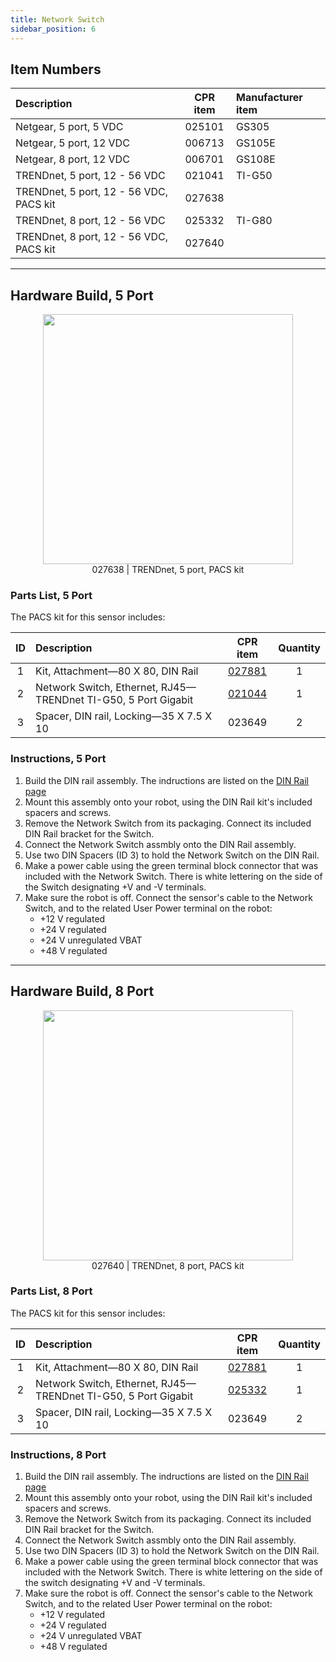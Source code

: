 ```yaml
---
title: Network Switch
sidebar_position: 6
---
```


## Item Numbers

| Description                             | CPR item | Manufacturer item |
| :-------------------------------------- | :------: | :---------------- |
| Netgear, 5 port, 5 VDC                  |  025101  | GS305             |
| Netgear, 5 port, 12 VDC                 |  006713  | GS105E            |
| Netgear, 8 port, 12 VDC                 |  006701  | GS108E            |
| TRENDnet, 5 port, 12 - 56 VDC           |  021041  | TI-G50            |
| TRENDnet, 5 port, 12 - 56 VDC, PACS kit |  027638  |                   |
| TRENDnet, 8 port, 12 - 56 VDC           |  025332  | TI-G80            |
| TRENDnet, 8 port, 12 - 56 VDC, PACS kit |  027640  |                   |

---

## Hardware Build, 5 Port

<center>
  <figure>
    <img
      src="/img/accessories_images/network_switch_1.png"
      width="400"
    />
    <figcaption>027638 | TRENDnet, 5 port, PACS kit</figcaption>
  </figure>
</center>

### Parts List, 5 Port

The PACS kit for this sensor includes:

| ID  | Description                                                    |                         CPR item                         | Quantity |
| :-: | :------------------------------------------------------------- | :------------------------------------------------------: | :------: |
|  1  | Kit, Attachment—80 X 80, DIN Rail                              |           [027881](/docs/accessories/din_rail)           |    1     |
|  2  | Network Switch, Ethernet, RJ45—TRENDnet TI-G50, 5 Port Gigabit | [021044](/assets/pdf/clearpath_robotics_021044-TDS1.pdf) |    1     |
|  3  | Spacer, DIN rail, Locking—35 X 7.5 X 10                        |                          023649                          |    2     |

### Instructions, 5 Port

1.  Build the DIN rail assembly. The indructions are listed on the [DIN Rail page](/docs/accessories/din_rail)
2.  Mount this assembly onto your robot, using the DIN Rail kit's included spacers and screws.
3.  Remove the Network Switch from its packaging.
    Connect its included DIN Rail bracket for the Switch.
4.  Connect the Network Switch assmbly onto the DIN Rail assembly.
5.  Use two DIN Spacers (ID 3) to hold the Network Switch on the DIN Rail.
6.  Make a power cable using the green terminal block connector that was included with the Network Switch.
    There is white lettering on the side of the Switch designating +V and -V terminals.
7.  Make sure the robot is off.
    Connect the sensor's cable to the Network Switch, and to the related User Power terminal on the robot:
    - +12 V regulated
    - +24 V regulated
    - +24 V unregulated VBAT
    - +48 V regulated

---

## Hardware Build, 8 Port

<center>
  <figure>
    <img
      src="/img/accessories_images/network_switch_2.png"
      width="400"
    />
    <figcaption>027640 | TRENDnet, 8 port, PACS kit</figcaption>
  </figure>
</center>

### Parts List, 8 Port

The PACS kit for this sensor includes:

| ID  | Description                                                    |                         CPR item                         | Quantity |
| :-: | :------------------------------------------------------------- | :------------------------------------------------------: | :------: |
|  1  | Kit, Attachment—80 X 80, DIN Rail                              |           [027881](/docs/accessories/din_rail)           |    1     |
|  2  | Network Switch, Ethernet, RJ45—TRENDnet TI-G50, 5 Port Gigabit | [025332](/assets/pdf/clearpath_robotics_021044-TDS1.pdf) |    1     |
|  3  | Spacer, DIN rail, Locking—35 X 7.5 X 10                        |                          023649                          |    2     |

### Instructions, 8 Port

1.  Build the DIN rail assembly. The indructions are listed on the [DIN Rail page](/docs/accessories/din_rail)
2.  Mount this assembly onto your robot, using the DIN Rail kit's included spacers and screws.
3.  Remove the Network Switch from its packaging.
    Connect its included DIN Rail bracket for the Switch.
4.  Connect the Network Switch assmbly onto the DIN Rail assembly.
5.  Use two DIN Spacers (ID 3) to hold the Network Switch on the DIN Rail.
6.  Make a power cable using the green terminal block connector that was included with the Network Switch.
    There is white lettering on the side of the switch designating +V and -V terminals.
7.  Make sure the robot is off.
    Connect the sensor's cable to the Network Switch, and to the related User Power terminal on the robot:
    - +12 V regulated
    - +24 V regulated
    - +24 V unregulated VBAT
    - +48 V regulated
